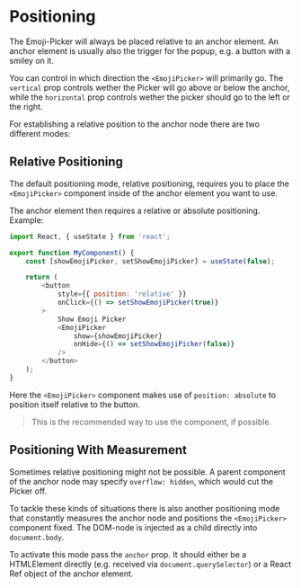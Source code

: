 
<Meta title="Positioning" />

# Positioning

The Emoji-Picker will always be placed relative to an anchor element. An anchor
element is usually also the trigger for the popup, e.g. a button with a smiley
on it.

You can control in which direction the `<EmojiPicker>` will primarily go. The
`vertical` prop controls wether the Picker will go above or below the anchor,
while the `horizontal` prop controls wether the picker should go to the left or
the right.

For establishing a relative position to the anchor node there are two different
modes:

## Relative Positioning

The default positioning mode, relative positioning, requires you to place the
`<EmojiPicker>` component inside of the anchor element you want to use.

The anchor element then requires a relative or absolute positioning. Example:

```js
import React, { useState } from 'react';

export function MyComponent() {
    const [showEmojiPicker, setShowEmojiPicker] = useState(false);

    return (
        <button
            style={{ position: 'relative' }}
            onClick={() => setShowEmojiPicker(true)}
        >
            Show Emoji Picker
            <EmojiPicker
                show={showEmojiPicker}
                onHide={() => setShowEmojiPicker(false)}
            />
        </button>
    );
}
```

Here the `<EmojiPicker>` component makes use of `position: absolute` to position
itself relative to the button.

> This is the recommended way to use the component, if possible.

## Positioning With Measurement

Sometimes relative positioning might not be possible. A parent component of the
anchor node may specify `overflow: hidden`, which would cut the Picker off.

To tackle these kinds of situations there is also another positioning mode that
constantly measures the anchor node and positions the `<EmojiPicker>` component
fixed. The DOM-node is injected as a child directly into `document.body`.

To activate this mode pass the `anchor` prop. It should either be a HTMLElement
directly (e.g. received via `document.querySelector`) or a React Ref object of
the anchor element.
